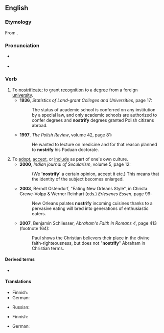 ==English==
{{was wotd|2009|July|28}}

===Etymology===
From {{etyl|la|en}} {{m|la|noster||our}}.

===Pronunciation===
* {{a|UK}} {{IPA|/ˈnɒs.tɹɪ.faɪ/|lang=en}}
* {{a|US}} {{IPA|/ˈnɑs.tɹə.faɪ/|lang=en}}

===Verb===
{{en-verb|nostrifies|nostrifying|nostrified}}

# To [[nostrificate]]; to grant [[recognition]] to a [[degree]] from a foreign [[university]].
#* '''1936''', ''Statistics of Land-grant Colleges and Universities'', page 17:
#*: The status of academic school is conferred on any institution by a special law, and only academic schools are authorized to confer degrees and '''nostrify''' degrees granted Polish citizens abroad.
#* '''1997''', ''The Polish Review'', volume 42, page 81:
#*: He wanted to lecture on medicine and for that reason planned to '''nostrify''' his Paduan doctorate.
# To [[adopt]], [[accept]], or [[include]] as part of one's own culture.
#* '''2000''', ''Indian journal of Secularism'', volume 5, page 12:
#*: (We ''''nostrify'''' a certain opinion, accept it etc.) This means that the identity of the subject becomes enlarged.
#* '''2003''', Berndt Ostendorf, "Eating New Orleans Style", in Christa Grewe-Volpp & Werner Reinhart (eds.) ''Erlesenes Essen'', page 99:
#*: New Orleans palates '''nostrify''' incoming cuisines thanks to a pervasive eating will bred into generations of enthusiastic eaters.
#* '''2007''', Benjamin Schliesser, ''Abraham's Faith in Romans 4'', page 413 (footnote 164):
#*: Paul shows the Christian believers their place in the divine faith-righteousness, but does not "'''nostrify'''" Abraham in Christian terms.

====Derived terms====
* {{l|en|nostrification}}

====Translations====
{{trans-top|to grant recognition to a foreign degree}}
* Finnish: {{t+|fi|tunnustaa}}
* German: {{t|de|nostrifizieren}}
{{trans-mid}}
* Russian: {{t|ru|нострифицировать}}
{{trans-bottom}}

{{trans-top|to adopt, accept, or include as part of one's own culture}}
* Finnish: {{t+|fi|omaksua}}
{{trans-mid}}
* German: {{t|de|nostrifizieren}}
{{trans-bottom}}